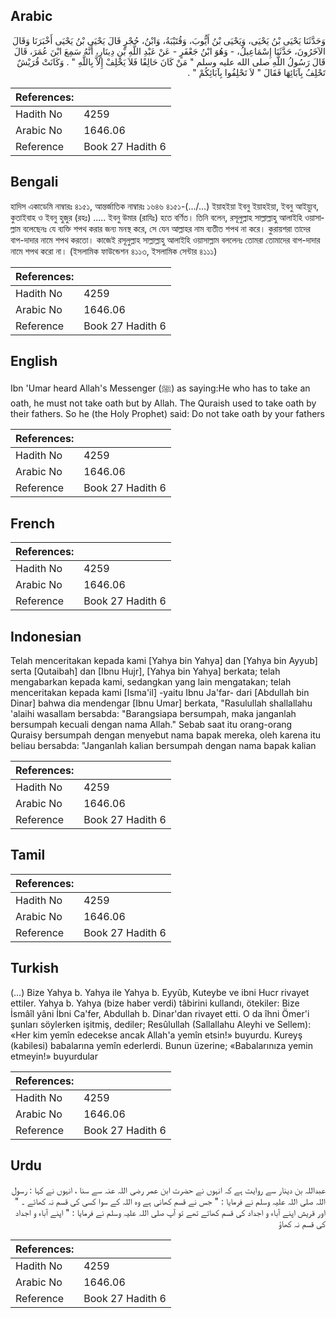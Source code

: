 ## Arabic


<div dir="rtl" lang="ar" style={{fontSize:'larger',backgroundColor:'#f8f9fa',padding:20}}>
وَحَدَّثَنَا يَحْيَى بْنُ يَحْيَى، وَيَحْيَى بْنُ أَيُّوبَ، وَقُتَيْبَةُ، وَابْنُ، حُجْرٍ قَالَ يَحْيَى بْنُ يَحْيَى أَخْبَرَنَا وَقَالَ الآخَرُونَ، حَدَّثَنَا إِسْمَاعِيلُ، - وَهُوَ ابْنُ جَعْفَرٍ - عَنْ عَبْدِ اللَّهِ بْنِ دِينَارٍ، أَنَّهُ سَمِعَ ابْنَ عُمَرَ، قَالَ قَالَ رَسُولُ اللَّهِ صلى الله عليه وسلم ‏"‏ مَنْ كَانَ حَالِفًا فَلاَ يَحْلِفْ إِلاَّ بِاللَّهِ ‏"‏ ‏.‏ وَكَانَتْ قُرَيْشٌ تَحْلِفُ بِآبَائِهَا فَقَالَ ‏"‏ لاَ تَحْلِفُوا بِآبَائِكُمْ ‏"‏ ‏.‏
</div>
<div style={{backgroundColor:'#f8f9fa',padding:20, marginBottom: 10}}><table> <thead> <tr> <th>References:</th> <th></th> </tr> </thead> <tbody><tr><td>Hadith No</td><td>4259</td></tr><tr><td>Arabic No</td><td>1646.06</td></tr><tr><td>Reference</td><td>Book 27 Hadith 6</td></tr></tbody></table></div>

## Bengali


<div dir="ltr" lang="bn" style={{fontSize:'larger',backgroundColor:'#f8f9fa',padding:20}}>
হাদিস একাডেমি নাম্বারঃ ৪১৫১, আন্তর্জাতিক নাম্বারঃ ১৬৪৬ ৪১৫১-(.../...) ইয়াহইয়া ইবনু ইয়াহইয়া, ইবনু আইয়্যুব, কুতাইবাহ ও ইবনু হুজুর (রহঃ) ..... ইবনু উমার (রাযিঃ) হতে বর্ণিত। তিনি বলেন, রসূলুল্লাহ সাল্লাল্লাহু আলাইহি ওয়াসাল্লাম বলেছেনঃ যে ব্যক্তি শপথ করার জন্য মনস্থ করে, সে যেন আল্লাহর নাম ব্যতীত শপথ না করে। কুরায়শরা তাদের বাপ-দাদার নামে শপথ করতো। কাজেই রসূলুল্লাহ সাল্লাল্লাহু আলাইহি ওয়াসাল্লাম বললেনঃ তোমরা তোমাদের বাপ-দাদার নামে শপথ করো না। (ইসলামিক ফাউন্ডেশন ৪১১৩, ইসলামিক সেন্টার ৪১১১)
</div>
<div style={{backgroundColor:'#f8f9fa',padding:20, marginBottom: 10}}><table> <thead> <tr> <th>References:</th> <th></th> </tr> </thead> <tbody><tr><td>Hadith No</td><td>4259</td></tr><tr><td>Arabic No</td><td>1646.06</td></tr><tr><td>Reference</td><td>Book 27 Hadith 6</td></tr></tbody></table></div>

## English


<div dir="ltr" lang="en" style={{fontSize:'larger',backgroundColor:'#f8f9fa',padding:20}}>
Ibn 'Umar heard Allah's Messenger (ﷺ) as saying:He who has to take an oath, he must not take oath but by Allah. The Quraish used to take oath by their fathers. So he (the Holy Prophet) said: Do not take oath by your fathers
</div>
<div style={{backgroundColor:'#f8f9fa',padding:20, marginBottom: 10}}><table> <thead> <tr> <th>References:</th> <th></th> </tr> </thead> <tbody><tr><td>Hadith No</td><td>4259</td></tr><tr><td>Arabic No</td><td>1646.06</td></tr><tr><td>Reference</td><td>Book 27 Hadith 6</td></tr></tbody></table></div>

## French


<div dir="ltr" lang="fr" style={{fontSize:'larger',backgroundColor:'#f8f9fa',padding:20}}>

</div>
<div style={{backgroundColor:'#f8f9fa',padding:20, marginBottom: 10}}><table> <thead> <tr> <th>References:</th> <th></th> </tr> </thead> <tbody><tr><td>Hadith No</td><td>4259</td></tr><tr><td>Arabic No</td><td>1646.06</td></tr><tr><td>Reference</td><td>Book 27 Hadith 6</td></tr></tbody></table></div>

## Indonesian


<div dir="ltr" lang="id" style={{fontSize:'larger',backgroundColor:'#f8f9fa',padding:20}}>
Telah menceritakan kepada kami [Yahya bin Yahya] dan [Yahya bin Ayyub] serta [Qutaibah] dan [Ibnu Hujr], [Yahya bin Yahya] berkata; telah mengabarkan kepada kami, sedangkan yang lain mengatakan; telah menceritakan kepada kami [Isma'il] -yaitu Ibnu Ja'far- dari [Abdullah bin Dinar] bahwa dia mendengar [Ibnu Umar] berkata, "Rasulullah shallallahu 'alaihi wasallam bersabda: "Barangsiapa bersumpah, maka janganlah bersumpah kecuali dengan nama Allah." Sebab saat itu orang-orang Quraisy bersumpah dengan menyebut nama bapak mereka, oleh karena itu beliau bersabda: "Janganlah kalian bersumpah dengan nama bapak kalian
</div>
<div style={{backgroundColor:'#f8f9fa',padding:20, marginBottom: 10}}><table> <thead> <tr> <th>References:</th> <th></th> </tr> </thead> <tbody><tr><td>Hadith No</td><td>4259</td></tr><tr><td>Arabic No</td><td>1646.06</td></tr><tr><td>Reference</td><td>Book 27 Hadith 6</td></tr></tbody></table></div>

## Tamil


<div dir="ltr" lang="ta" style={{fontSize:'larger',backgroundColor:'#f8f9fa',padding:20}}>

</div>
<div style={{backgroundColor:'#f8f9fa',padding:20, marginBottom: 10}}><table> <thead> <tr> <th>References:</th> <th></th> </tr> </thead> <tbody><tr><td>Hadith No</td><td>4259</td></tr><tr><td>Arabic No</td><td>1646.06</td></tr><tr><td>Reference</td><td>Book 27 Hadith 6</td></tr></tbody></table></div>

## Turkish


<div dir="ltr" lang="tr" style={{fontSize:'larger',backgroundColor:'#f8f9fa',padding:20}}>
(…) Bize Yahya b. Yahya ile Yahya b. Eyyûb, Kuteybe ve ibni Hucr rivayet ettiler. Yahya b. Yahya (bize haber verdi) tâbirini kullandı, ötekiler: Bize İsmâîl yâni İbni Ca'fer, Abdullah b. Dinar'dan rivayet etti. O da îhni Ömer'i şunları söylerken işitmiş, dediler; Resûlullah (Sallallahu Aleyhi ve Sellem): «Her kim yemîn edecekse ancak Allah'a yemîn etsin!» buyurdu. Kureyş (kabilesi) babalarına yemîn ederlerdi. Bunun üzerine; «Babalarınıza yemin etmeyin!» buyurdular
</div>
<div style={{backgroundColor:'#f8f9fa',padding:20, marginBottom: 10}}><table> <thead> <tr> <th>References:</th> <th></th> </tr> </thead> <tbody><tr><td>Hadith No</td><td>4259</td></tr><tr><td>Arabic No</td><td>1646.06</td></tr><tr><td>Reference</td><td>Book 27 Hadith 6</td></tr></tbody></table></div>

## Urdu


<div dir="rtl" lang="ur" style={{fontSize:'larger',backgroundColor:'#f8f9fa',padding:20}}>
عبداللہ بن دینار سے روایت ہے کہ انہوں نے حضرت ابن عمر رضی اللہ عنہ سے سنا ، انہوں نے کہا : رسول اللہ صلی اللہ علیہ وسلم نے فرمایا : " جس نے قسم کھانی ہے وہ اللہ کے سوا کسی کی قسم نہ کھائے ۔ " اور قریش اپنے آباء و اجداد کی قسم کھاتے تھے تو آپ صلی اللہ علیہ وسلم نے فرمایا : " اپنے آباء و اجداد کی قسم نہ کھاؤ
</div>
<div style={{backgroundColor:'#f8f9fa',padding:20, marginBottom: 10}}><table> <thead> <tr> <th>References:</th> <th></th> </tr> </thead> <tbody><tr><td>Hadith No</td><td>4259</td></tr><tr><td>Arabic No</td><td>1646.06</td></tr><tr><td>Reference</td><td>Book 27 Hadith 6</td></tr></tbody></table></div>